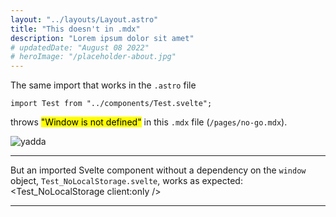 ```yaml
---
layout: "../layouts/Layout.astro"
title: "This doesn't in .mdx"
description: "Lorem ipsum dolor sit amet"
# updatedDate: "August 08 2022"
# heroImage: "/placeholder-about.jpg"
---
```



The same import that works in the `.astro` file

  `import Test from "../components/Test.svelte";`


throws <mark>"Window is not defined"</mark> in this `.mdx` file (`/pages/no-go.mdx`).

![yadda](/window-is-not-defined.png)

<hr />

But an imported Svelte component without a dependency on the `window` object, `Test_NoLocalStorage.svelte`, works as expected:
<Test_NoLocalStorage client:only />

<hr />
